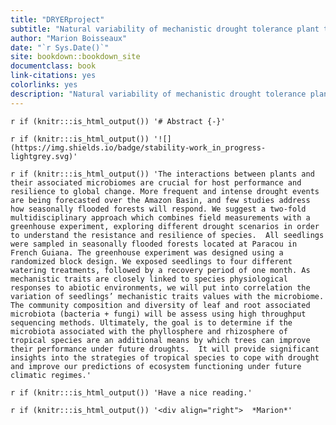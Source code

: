```yaml
--- 
title: "DRYERproject"
subtitle: "Natural variability of mechanistic drought tolerance plant traits linked to root microbiome of SFF tree species"
author: "Marion Boisseaux"
date: "`r Sys.Date()`"
site: bookdown::bookdown_site
documentclass: book
link-citations: yes
colorlinks: yes
description: "Natural variability of mechanistic drought tolerance plant traits linked to root microbiome of SFF tree species"
---
```


`r if (knitr:::is_html_output()) '# Abstract {-}'`

`r if (knitr:::is_html_output()) '![](https://img.shields.io/badge/stability-work_in_progress-lightgrey.svg)'`

`r if (knitr:::is_html_output()) 'The interactions between plants and their associated microbiomes are crucial for host performance and resilience to global change. More frequent and intense drought events are being forecasted over the Amazon Basin, and few studies address how seasonally flooded forests will respond. We suggest a two-fold multidisciplinary approach which combines field measurements with a greenhouse experiment, exploring different drought scenarios in order to understand the resistance and resilience of species.  All seedlings were sampled in seasonally flooded forests located at Paracou in French Guiana. The greenhouse experiment was designed using a randomized block design. We exposed seedlings to four different watering treatments, followed by a recovery period of one month. As mechanistic traits are closely linked to species physiological responses to abiotic environments, we will put into correlation the variation of seedlings’ mechanistic traits values with the microbiome. The community composition and diversity of leaf and root associated microbiota (bacteria + fungi) will be assess using high throughput sequencing methods. Ultimately, the goal is to determine if the microbiota associated with the phyllosphere and rhizosphere of tropical species are an additional means by which trees can improve their performance under future droughts.  It will provide significant insights into the strategies of tropical species to cope with drought and improve our predictions of ecosystem functioning under future climatic regimes.'`

`r if (knitr:::is_html_output()) 'Have a nice reading.'`

`r if (knitr:::is_html_output()) '<div align="right">  *Marion*'`
